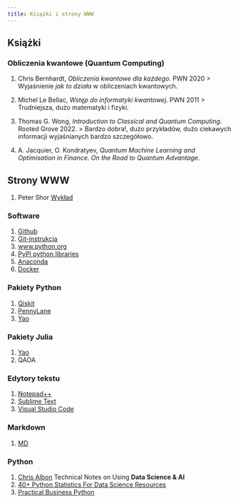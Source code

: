```yaml
---
title: Książki i strony WWW
---
```


## Książki 

### Obliczenia kwantowe (Quantum Computing)

1. Chris Bernhardt, _Obliczenia kwantowe dla każdego_. PWN 2020 
> Wyjaśnienie _jak to działa_ w obliczeniach kwantowych.

2. Michel Le Bellac, _Wstęp do informatyki kwantowej_. PWN 2011
> Trudniejsza, dużo matematyki i fizyki. 

3. Thomas G. Wong, _Introduction to Classical and Quantum Computing_. Rooted Grove 2022.
> Bardzo dobra!, dużo przykładów, dużo ciekawych informacji wyjaśnianych bardzo szczegółowo. 
 

3. A. Jacquier, O. Kondratyev, _Quantum Machine Learning and Optimisation in Finance. On the Road to Quantum Advantage_.

## Strony WWW

1. Peter Shor [Wykład](https://math.mit.edu/~shor/435-LN/)


### Software 

1. [Github](https://github.com/)
2. [Git-instrukcja](https://git-scm.com/book/pl/v2)
3. [www.python.org](http://www.python.org/downloads/)
4. [PyPI python libraries](https://pypi.python.org/pypi)
5. [Anaconda](http://continuum.io/downloads)
6. [Docker](https://docs.docker.com/get-docker/)

### Pakiety Python

1. [Qiskit](http://www.numpy.org)
2. [PennyLane](http://www.scipy.org)
3. [Yao](http://pandas.pydata.org)

### Pakiety Julia 

1. [Yao]()
2. QAOA

### Edytory tekstu

1. [Notepad++](https://notepad-plus-plus.org/download)
2. [Sublime Text](https://www.sublimetext.com)
3. [Visual Studio Code](https://code.visualstudio.com)

### Markdown

1. [MD](http://daringfireball.net/projects/markdown/)


### Python

1. [Chris Albon](https://chrisalbon.com/) Technical Notes on Using **Data Science & AI** 
2. [40+ Python Statistics For Data Science Resources](https://www.datacamp.com/community/tutorials/python-statistics-data-science)
3. [Practical Business Python](http://pbpython.com/)